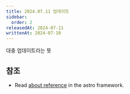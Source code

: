 ```yaml
---
title: 2024.07.11 업데이트
sidebar:
  order: 2
releasedAt: 2024-07-11
writtenAt: 2024-07-10
---
```


대충 업데이트라는 뜻

## 참조

- Read [about reference](https://starlight.astro.build/getting-started/) in the astro framework.
